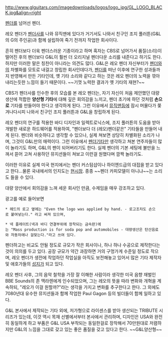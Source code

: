 http://www.glguitars.com/imagedownloads/logos/logo_jpg/GL_LOGO_BLACK.jpg&align=right

[[펜더]]를 넘어선 펜더.

레오 펜더가 [[펜더]]사를 나와 뮤직맨에 있다가 거기서도 나와서 친구인 조지 풀러튼(G&L의 G의 주인공)과 함께 설립하여 죽기 전까지 작업한 회사이다. 

흔히 펜더보다 더욱 펜더스러운 기종이라고 하며 혹자는 CBS로 넘어가서 품질(소리)이 떨어진 후의 펜더보다 G&L이 훨씬 더 오리지널 펜더다운 소리를 내준다고 하기도 한다. 하지만 이러한 말은 칭찬이 아니라는 의견도 많다. G&L은 레오 펜더 자신부터가 [[펜더]]와의 차별화를 모토로 내걸고 창립한 회사인데다가, [[펜더]]를 떠난 이후에 연구한 성과들까지 반영해서 만든 기타인데, 옛 기타 소리와 같다고 하는 것은 레오 펜더의 노력을 깎아내리는듯한 느낌이 들기 때문이다. ~~기껏 노력한 결과가 옛 기타의 재현?~~

CBS가 펜더사를 인수한 후의 모습를 본 레오 펜더는, 자기 자신이 처음 제안했던 대량 생산에 적합한 '''양산형 기타'''에 대해 깊은 회의감을 느끼고, 펜더 초기에 하던 것처럼 '''손으로''' 기타를 만들어야 한다고 생각하게 된다. 그런 이유에서 [[뮤직맨]]등에 잠시 머물다가 쫒겨나다시피 나와서 친구인 조지 풀러튼과 G&L을 창립하게 된다.

레오 펜더의 연구를 적용한 바디 디자인과 일렉트로닉스에, 조지 풀러튼의 도움을 받아 개발한 새로운 하드웨어를 적용하여, "펜더보다 더 (레오)펜더같은" 기타들을 만들어 내게 된다. 펜더와 비슷하다고 생각할 수 있으나, 실제 쳐보면 상당히 차별화된 소리가 나며, 그것이 G&L만의 매력이다. 그런 이유에서 [[펜더]]기타만 생각하고 쳐본 연주자들이 많이 놀라기도 하며, G&L의 팬이 되어버리기도 한다. 실제 펜더의 기본 세팅에 불만을 느껴서 뜯어 고쳐 사용하던 뮤지션들이 쳐보고 이런걸 원했다며 깜짝 놀라기도. 

이러한 이유로 실제 미국 현지에서는 펜더 커스텀샵이나 하이엔드급의 대접을 받고 있다고 한다...물론 국내에서의 인지도는 [[현시창]]. 종종 ~~펜더 카피모델이 아니냐~~는 소리도 들을 수 있다.

대량 양산에서 회의감을 느껴 세운 회사인 만큼, 수제임을 매우 강조하고 있다.

광고를 예로 들어보면
 * 헤드의 로고 옆에는 "Even the logo was applied by hand. - 로고조차도 손으로 붙여넣는다." 라고 써져 있으며, 

 * 넥 플레이트(넥과 바디 연결부위에 장착되는 금속판)에는 "Mass production is for soda pop and automobiles - 대량생산은 탄산음료와 자동차에나 걸맞는다."라고 쓰여 있다.

펜더하고는 비교도 안될 정도로 규모가 작은 회사이나, 하나 하나 수공으로 제작한다는 것이 의의를 두고 있다. 공장 규모가 약간 과장하면 거의 구멍가게 수준일 정도로 작으며, 레오 펜더가 생전에 작업하던 작업실을 아직도 보전해놓고 있어서 많은 기타 제작자 및 애호가들의 [[성지]]가 되고 있다.

레오 펜더 사후, 그의 음악 철학을 가장 잘 이해한 사람이라 생각한 미국 음향 재벌인 BBE Sounds의 존 맥라렌에게 인수되었으며, 그는 레오의 뜻을 따라 변화와 개혁을 계속하되,  "레오가 이걸 원할까?"라는 생각을 가지고 변화를 추구한다고 한다. 그 외에도 7080년대 유수한 뮤지션들과 함께 작업한 Paul Gagon 등의 빌더들이 함께 일하고 있다.

G&L 본사에서 제작되는 기타 외에, 저가형으로 라이센스를 받아 생산되는 TRIBUTE 시리즈가 있는데, 이것 역시 목재 선별에서부터 본사에서 관리하며, 디자인은 USA와 완전히 동일하게 하고 부품은 G&L USA 부착되는 동일한걸로 장착해서 70만원대로 저렴하지만 G&L의 느낌을 그대로 갖고 있는 좋은 품질을 갖고 있다고 한다. ~~G&L양산형~~


